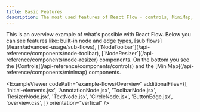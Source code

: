 ```yaml
---
title: Basic Features
description: The most used features of React Flow - controls, MiniMap, node types, edge types, edge labels, and custom styling.
---
```



<ExampleLayout>
This is an overview example of what's possible with React Flow. Below you can see features like: built-in node and edge types, [sub flows](/learn/advanced-usage/sub-flows), [`NodeToolbar`](/api-reference/components/node-toolbar), [`NodeResizer`](/api-reference/components/node-resizer) components. On the bottom you see the [Controls](/api-reference/components/controls) and the [MiniMap](/api-reference/components/minimap) components.

<ExampleViewer
  codePath="example-flows/Overview"
  additionalFiles={[
    'initial-elements.jsx',
    'AnnotationNode.jsx',
    'ToolbarNode.jsx',
    'ResizerNode.jsx',
    'TextNode.jsx',
    'CircleNode.jsx',
    'ButtonEdge.jsx',
    'overview.css',
  ]}
  orientation="vertical"
/>

</ExampleLayout>
